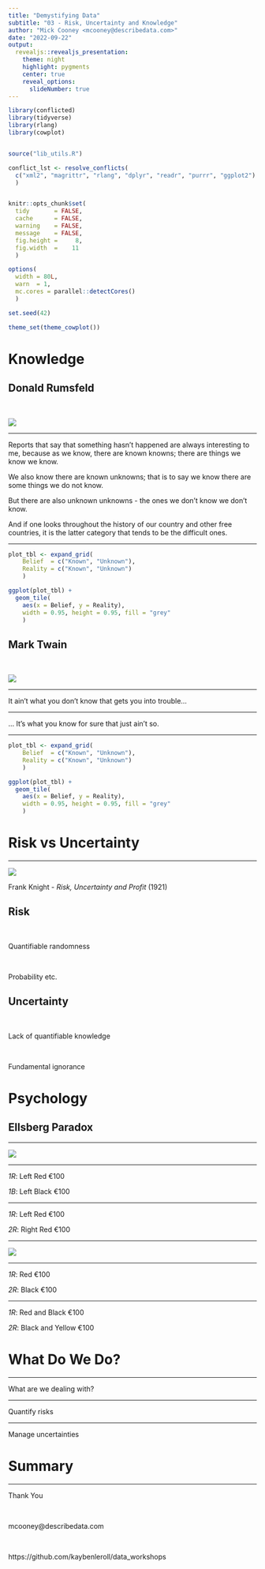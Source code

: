 ```yaml
---
title: "Demystifying Data"
subtitle: "03 - Risk, Uncertainty and Knowledge"
author: "Mick Cooney <mcooney@describedata.com>"
date: "2022-09-22"
output:
  revealjs::revealjs_presentation:
    theme: night
    highlight: pygments
    center: true
    reveal_options:
      slideNumber: true
---
```


```r
library(conflicted)
library(tidyverse)
library(rlang)
library(cowplot)


source("lib_utils.R")

conflict_lst <- resolve_conflicts(
  c("xml2", "magrittr", "rlang", "dplyr", "readr", "purrr", "ggplot2")
  )


knitr::opts_chunk$set(
  tidy       = FALSE,
  cache      = FALSE,
  warning    = FALSE,
  message    = FALSE,
  fig.height =     8,
  fig.width  =    11
  )

options(
  width = 80L,
  warn  = 1,
  mc.cores = parallel::detectCores()
  )

set.seed(42)

theme_set(theme_cowplot())
```



# Knowledge


## Donald Rumsfeld

\

![](img/rumsfeld.png)

---

Reports that say that something hasn't happened are always interesting to me,
because as we know, there are known knowns; there are things we know we know.

We also know there are known unknowns; that is to say we know there are some
things we do not know.

But there are also unknown unknowns - the ones we don't know we don't know.

And if one looks throughout the history of our country and other free
countries, it is the latter category that tends to be the difficult ones.

---

```r
plot_tbl <- expand_grid(
    Belief  = c("Known", "Unknown"),
    Reality = c("Known", "Unknown")
    )

ggplot(plot_tbl) +
  geom_tile(
    aes(x = Belief, y = Reality),
    width = 0.95, height = 0.95, fill = "grey"
    )
```


## Mark Twain

\

![](img/mark_twain.png)

---

It ain't what you don't know that gets you into trouble...

---

... It's what you know for sure that just ain't so.

---

```r
plot_tbl <- expand_grid(
    Belief  = c("Known", "Unknown"),
    Reality = c("Known", "Unknown")
    )

ggplot(plot_tbl) +
  geom_tile(
    aes(x = Belief, y = Reality),
    width = 0.95, height = 0.95, fill = "grey"
    )
```




# Risk vs Uncertainty

---

![](img/frank_knight.png)

Frank Knight - *Risk, Uncertainty and Profit* (1921)


## Risk

\

Quantifiable randomness

\

Probability etc.


## Uncertainty

\

Lack of quantifiable knowledge

\

Fundamental ignorance

# Psychology

## Ellsberg Paradox

---

![](img/ellsberg_twourn.png)

---

*1R*: Left Red €100

*1B*: Left Black €100

---

*1R*: Left Red €100

*2R*: Right Red €100

---

![](img/ellsberg_oneurn.png)

---

*1R*: Red €100

*2R*: Black €100

---

*1R*: Red and Black €100

*2R*: Black and Yellow €100



# What Do We Do?

---

What are we dealing with?

---

Quantify risks

---

Manage uncertainties



# Summary


---

Thank You

\

mcooney@describedata.com

\

https://github.com/kaybenleroll/data_workshops
